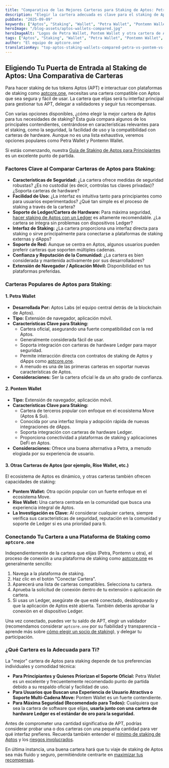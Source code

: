 ```yaml
---
title: "Comparativa de las Mejores Carteras para Staking de Aptos: Petra vs. Pontem vs. Tu Mejor Opción"
description: "Elegir la cartera adecuada es clave para el staking de Aptos (APT). Compara las principales carteras de Aptos como Petra y Pontemn: características, seguridad, facilidad de uso y soporte de Ledger para staking."
pubDate: "2025-09-09"
keywords: ["Aptos", "Staking", "Wallet", "Petra Wallet", "Pontemn Wallet", "Crypto Wallet", "APT", "Security", "aptcore.one"]
heroImage: "/blog-assets/aptos-wallets-compared.jpg"
heroImageAlt: "Logos de Petra Wallet, Pontem Wallet y otra cartera de Aptos, lado a lado para comparación"
tags: ["Aptos", "Staking", "Wallet", "Petra Wallet", "Pontemn Wallet", "Crypto Wallet", "APT", "Security", "aptcore.one"]
author: "El equipo de aptcore.one"
translationKey: "top-aptos-staking-wallets-compared-petra-vs-pontem-vs-your-best-choice"
---
```


## Eligiendo Tu Puerta de Entrada al Staking de Aptos: Una Comparativa de Carteras

Para hacer staking de tus tokens Aptos (APT) e interactuar con plataformas de staking como [aptcore.one](https://aptcore.one), necesitas una cartera compatible con Aptos que sea segura y fácil de usar. La cartera que elijas será tu interfaz principal para gestionar tus APT, delegar a validadores y seguir tus recompensas.

Con varias opciones disponibles, ¿cómo elegir la mejor cartera de Aptos para tus necesidades de staking? Esta guía compara algunos de los principales contendientes, centrándose en características relevantes para el staking, como la seguridad, la facilidad de uso y la compatibilidad con carteras de hardware. Aunque no es una lista exhaustiva, veremos opciones populares como Petra Wallet y Pontemn Wallet.

Si estás comenzando, nuestra [Guía de Staking de Aptos para Principiantes](/blog/es/guia-para-principiantes-sobre-el-staking-de-aptos-apt-en-aptcore-one) es un excelente punto de partida.

### Factores Clave al Comparar Carteras de Aptos para Staking:

* **Características de Seguridad:** ¿La cartera ofrece medidas de seguridad robustas? ¿Es no custodial (es decir, controlas tus claves privadas)? ¿Soporta carteras de hardware?
* **Facilidad de Uso:** ¿La interfaz es intuitiva tanto para principiantes como para usuarios experimentados? ¿Qué tan simple es el proceso de staking a través de la cartera?
* **Soporte de Ledger/Cartera de Hardware:** Para máxima seguridad, [hacer staking de Aptos con un Ledger](/blog/es/como-hacer-staking-de-aptos-apt-con-ledger-guia-de-seguridad-paso-a-paso) es altamente recomendable. ¿La cartera se integra sin problemas con dispositivos Ledger?
* **Interfaz de Staking:** ¿La cartera proporciona una interfaz directa para staking o sirve principalmente para conectarse a plataformas de staking externas y dApps?
* **Soporte de Red:** Aunque se centra en Aptos, algunos usuarios pueden preferir carteras que soporten múltiples cadenas.
* **Confianza y Reputación de la Comunidad:** ¿La cartera es bien considerada y mantenida activamente por sus desarrolladores?
* **Extensión de Navegador / Aplicación Móvil:** Disponibilidad en tus plataformas preferidas.

### Carteras Populares de Aptos para Staking:

#### 1. Petra Wallet

* **Desarrollada Por:** Aptos Labs (el equipo central detrás de la blockchain de Aptos).
* **Tipo:** Extensión de navegador, aplicación móvil.
* **Características Clave para Staking:**
    * Cartera oficial, asegurando una fuerte compatibilidad con la red Aptos.
    * Generalmente considerada fácil de usar.
    * Soporta integración con carteras de hardware Ledger para mayor seguridad.
    * Permite interacción directa con contratos de staking de Aptos y dApps como [aptcore.one](https://aptcore.one).
    * A menudo es una de las primeras carteras en soportar nuevas características de Aptos.
* **Consideraciones:** Ser la cartera oficial le da un alto grado de confianza.

#### 2. Pontem Wallet

* **Tipo:** Extensión de navegador, aplicación móvil.
* **Características Clave para Staking:**
    * Cartera de terceros popular con enfoque en el ecosistema Move (Aptos & Sui).
    * Conocida por una interfaz limpia y adopción rápida de nuevas integraciones de dApps.
    * Soporta integración con carteras de hardware Ledger.
    * Proporciona conectividad a plataformas de staking y aplicaciones DeFi en Aptos.
* **Consideraciones:** Ofrece una buena alternativa a Petra, a menudo elogiada por su experiencia de usuario.

#### 3. Otras Carteras de Aptos (por ejemplo, Rise Wallet, etc.)

El ecosistema de Aptos es dinámico, y otras carteras también ofrecen capacidades de staking:

* **Pontem Wallet:** Otra opción popular con un fuerte enfoque en el ecosistema Move.
* **Rise Wallet:** Una cartera centrada en la comunidad que busca una experiencia integral de Aptos.
* **La Investigación es Clave:** Al considerar cualquier cartera, siempre verifica sus características de seguridad, reputación en la comunidad y soporte de Ledger si es una prioridad para ti.

### Conectando Tu Cartera a una Plataforma de Staking como `aptcore.one`

Independientemente de la cartera que elijas (Petra, Pontemn u otra), el proceso de conexión a una plataforma de staking como [aptcore.one](https://aptcore.one) es generalmente sencillo:

1. Navega a la plataforma de staking.
2. Haz clic en el botón "Conectar Cartera".
3. Aparecerá una lista de carteras compatibles. Selecciona tu cartera.
4. Aprueba la solicitud de conexión dentro de tu extensión o aplicación de cartera.
5. Si usas un Ledger, asegúrate de que esté conectado, desbloqueado y que la aplicación de Aptos esté abierta. También deberás aprobar la conexión en el dispositivo Ledger.

Una vez conectado, puedes ver tu saldo de APT, elegir un validador (recomendamos considerar `aptcore.one` por su fiabilidad y transparencia – aprende más sobre [cómo elegir un socio de staking](/blog/es/eligiendo-a-tu-socio-de-staking-en-aptos-maximiza-recompensas-y-seguridad-con-aptcore-one)), y delegar tu participación.

### ¿Qué Cartera es la Adecuada para Ti?

La "mejor" cartera de Aptos para staking depende de tus preferencias individuales y comodidad técnica:

* **Para Principiantes y Quienes Priorizan el Soporte Oficial:** Petra Wallet es un excelente y frecuentemente recomendado punto de partida debido a su respaldo oficial y facilidad de uso.
* **Para Usuarios que Buscan una Experiencia de Usuario Atractiva o Soporte Multi-Cadena Move:** Pontem Wallet es un fuerte contendiente.
* **Para Máxima Seguridad (Recomendado para Todos):** Cualquiera que sea la cartera de software que elijas, **usarla junto con una cartera de hardware Ledger es el estándar de oro para la seguridad.**

Antes de comprometer una cantidad significativa de APT, podrías considerar probar una o dos carteras con una pequeña cantidad para ver qué interfaz prefieres. Recuerda también entender el [mínimo de staking de Aptos](/blog/es/aptos-staking-minimo-cuanto-apt-necesitas-realmente-para-comenzar) y los [riesgos involucrados](/blog/es/los-riesgos-del-staking-en-aptos-una-guia-clara-para-mitigarlos).

En última instancia, una buena cartera hará que tu viaje de staking de Aptos sea más fluido y seguro, permitiéndote centrarte en [maximizar tus recompensas](/blog/es/maximizando-tus-recompensas-de-staking-en-aptos-consejos-y-estrategias-avanzadas).